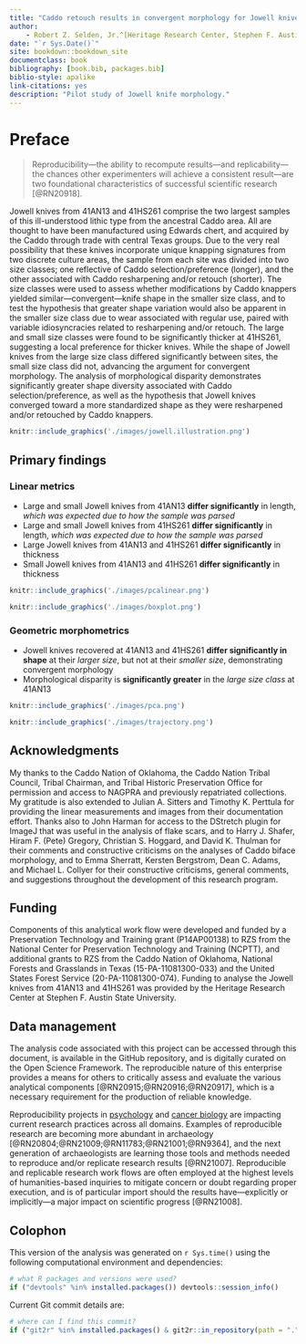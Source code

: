 ```yaml
--- 
title: "Caddo retouch results in convergent morphology for Jowell knives from sites in the American Southeast"
author: 
    - Robert Z. Selden, Jr.^[Heritage Research Center, Stephen F. Austin State University; Department of Biology, Stephen F. Austin State University; and Cultural Heritage Department, Jean Monnet University, zselden@sfasu.edu]
date: "`r Sys.Date()`"
site: bookdown::bookdown_site
documentclass: book
bibliography: [book.bib, packages.bib]
biblio-style: apalike
link-citations: yes
description: "Pilot study of Jowell knife morphology."
---
```


# Preface {-}

>Reproducibility---the ability to recompute results---and replicability---the chances other experimenters will achieve a consistent result---are two foundational characteristics of successful scientific research [@RN20918].

Jowell knives from 41AN13 and 41HS261 comprise the two largest samples of this ill-understood lithic type from the ancestral Caddo area. All are thought to have been manufactured using Edwards chert, and acquired by the Caddo through trade with central Texas groups. Due to the very real possibility that these knives incorporate unique knapping signatures from two discrete culture areas, the sample from each site was divided into two size classes; one reflective of Caddo selection/preference (longer), and the other associated with Caddo resharpening and/or retouch (shorter). The size classes were used to assess whether modifications by Caddo knappers yielded similar---convergent---knife shape in the smaller size class, and to test the hypothesis that greater shape variation would also be apparent in the smaller size class due to wear associated with regular use, paired with variable idiosyncracies related to resharpening and/or retouch. The large and small size classes were found to be significantly thicker at 41HS261, suggesting a local preference for thicker knives. While the shape of Jowell knives from the large size class differed significantly between sites, the small size class did not, advancing the argument for convergent morphology. The analysis of morphological disparity demonstrates significantly greater shape diversity associated with Caddo selection/preference, as well as the hypothesis that Jowell knives converged toward a more standardized shape as they were resharpened and/or retouched by Caddo knappers.

```r
knitr::include_graphics('./images/jowell.illustration.png')
```

## Primary findings

### Linear metrics

 -    Large and small Jowell knives from 41AN13 **differ significantly** in length, _which was expected due to how the sample was parsed_
 -    Large and small Jowell knives from 41HS261 **differ significantly** in length, _which was expected due to how the sample was parsed_
 -    Large Jowell knives from 41AN13 and 41HS261 **differ significantly** in thickness
 -    Small Jowell knives from 41AN13 and 41HS261 **differ significantly** in thickness

```r
knitr::include_graphics('./images/pcalinear.png')
```

```r
knitr::include_graphics('./images/boxplot.png')
```

### Geometric morphometrics

  -   Jowell knives recovered at 41AN13 and 41HS261 **differ significantly in shape** at their _larger size_, but not at their _smaller size_, demonstrating convergent morphology
  -   Morphological disparity is **significantly greater** in the _large size class_ at 41AN13

```r
knitr::include_graphics('./images/pca.png')
```

```r
knitr::include_graphics('./images/trajectory.png')
```

## Acknowledgments

My thanks to the Caddo Nation of Oklahoma, the Caddo Nation Tribal Council, Tribal Chairman, and Tribal Historic Preservation Office for permission and access to NAGPRA and previously repatriated collections. My gratitude is also extended to Julian A. Sitters and Timothy K. Perttula for providing the linear measurements and images from their documentation effort. Thanks also to John Harman for access to the DStretch plugin for ImageJ that was useful in the analysis of flake scars, and to Harry J. Shafer, Hiram F. (Pete) Gregory, Christian S. Hoggard, and David K. Thulman for their comments and constructive criticisms on the analyses of Caddo biface morphology, and to Emma Sherratt, Kersten Bergstrom, Dean C. Adams, and Michael L. Collyer for their constructive criticisms, general comments, and suggestions throughout the development of this research program.

## Funding

Components of this analytical work flow were developed and funded by a Preservation Technology and Training grant (P14AP00138) to RZS from the National Center for Preservation Technology and Training (NCPTT), and additional grants to RZS from the Caddo Nation of Oklahoma, National Forests and Grasslands in Texas (15-PA-11081300-033) and the United States Forest Service (20-PA-11081300-074). Funding to analyse the Jowell knives from 41AN13 and 41HS261 was provided by the Heritage Research Center at Stephen F. Austin State University.

## Data management

The analysis code associated with this project can be accessed through this document, is available in the GitHub repository, and is digitally curated on the Open Science Framework. The reproducible nature of this enterprise provides a means for others to critically assess and evaluate the various analytical components [@RN20915;@RN20916;@RN20917], which is a necessary requirement for the production of reliable knowledge.

Reproducibility projects in [psychology](https://osf.io/ezcuj/) and [cancer biology](https://www.cos.io/rpcb) are impacting current research practices across all domains. Examples of reproducible research are becoming more abundant in archaeology [@RN20804;@RN21009;@RN11783;@RN21001;@RN9364], and the next generation of archaeologists are learning those tools and methods needed to reproduce and/or replicate research results [@RN21007]. Reproducible and replicable research work flows are often employed at the highest levels of humanities-based inquiries to mitigate concern or doubt regarding proper execution, and is of particular import should the results have---explicitly or implicitly---a major impact on scientific progress [@RN21008].

## Colophon

This version of the analysis was generated on `r Sys.time()` using the following computational environment and dependencies: 

```r
# what R packages and versions were used?
if ("devtools" %in% installed.packages()) devtools::session_info()
```

Current Git commit details are:

```r
# where can I find this commit? 
if ("git2r" %in% installed.packages() & git2r::in_repository(path = ".")) git2r::repository(here::here())  
```
